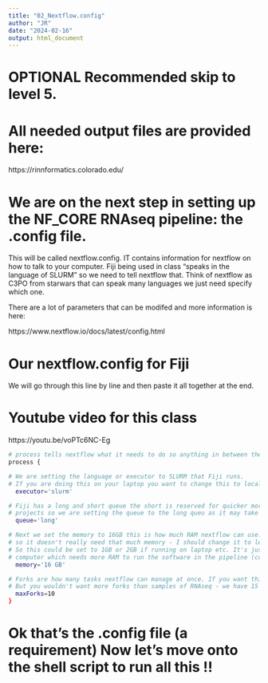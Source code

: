 ```yaml
---
title: "02_Nextflow.config"
author: "JR"
date: "2024-02-16"
output: html_document
---
```


# OPTIONAL Recommended skip to level 5.
# All needed output files are provided here:
https://rinnformatics.colorado.edu/


# We are on the next step in setting up the NF_CORE RNAseq pipeline: the .config file.

This will be called nextflow.config. IT contains information for nextflow on how to talk to your
computer. Fiji being used in class "speaks in the language of SLURM" so we need to tell nextflow that.
Think of nextflow as C3PO from starwars that can speak many languages we just need specify which one.

There are a lot of parameters that can be modifed and more information is here:

https://www.nextflow.io/docs/latest/config.html

# Our nextflow.config for Fiji 

We will go through this line by line and then paste it all together at the end.

# Youtube video for this class
https://youtu.be/voPTc6NC-Eg

```bash

# process tells nextflow what it needs to do so anything in between the { } it will do as one process
process {

# We are setting the language or executor to SLURM that Fiji runs.
# If you are doing this on your laptop you want to change this to local.
  executor='slurm'

# Fiji has a long and short queue the short is reserved for quicker more intensive
# projects so we are setting the queue to the long queu as it may take 8+ hours to run all this RNAseq!
  queue='long'

# Next we set the memory to 16GB this is how much RAM nextflow can use. Remember Nextflow is just a task manager
# so it doesn't really need that much memory - I should change it to less, but so excited to run the pipeline :)
# So this could be set to 1GB or 2GB if running on laptop etc. It's just how much memory nextflow has to speak to your
# computer which needs more RAM to run the software in the pipeline (container).
  memory='16 GB'

# Forks are how many tasks nextflow can manage at once. If you want things to go faster you can have more forks!
# But you wouldn't want more forks than samples of RNAseq - we have 15 but fine with moving forward with 10 at a time.
  maxForks=10
}
```


# Ok that's the .config file (a requirement) Now let's move onto the shell script to run all this !!
